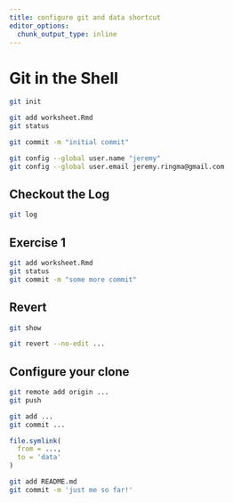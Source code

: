 ```yaml
---
title: configure git and data shortcut
editor_options: 
  chunk_output_type: inline
---
```


# Git in the Shell

```bash
git init
```

```bash
git add worksheet.Rmd
git status
```

```bash
git commit -m "initial commit"
```

```bash
git config --global user.name "jeremy"
git config --global user.email jeremy.ringma@gmail.com
```

## Checkout the Log

```bash
git log
```

## Exercise 1

```bash
git add worksheet.Rmd
git status
git commit -m "some more commit"
```

## Revert

```bash
git show
```

```bash
git revert --no-edit ...
```

## Configure your clone

```bash
git remote add origin ...
git push
```

```bash
git add ...
git commit ...
```

```r
file.symlink(
  from = ...,
  to = 'data'
)
```

```bash
git add README.md
git commit -m 'just me so far!'
```
